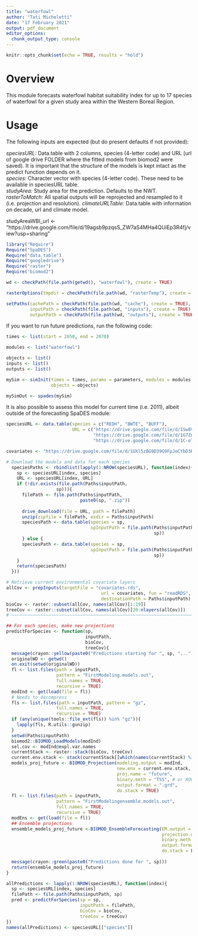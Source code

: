 ```yaml
---
title: "waterfowl"
author: "Tati Micheletti"
date: "17 February 2021"
output: pdf_document
editor_options:
  chunk_output_type: console
---
```


```r
knitr::opts_chunk$set(echo = TRUE, results = "hold")
```

# Overview

This module forecasts waterfowl habitat suitability index for up to 17 species of waterfowl for a given study area within the Western Boreal Region.

# Usage

The following inputs are expected (but do present defaults if not provided):  

*speciesURL:*  Data.table with 2 columns, species (4-letter code) and URL (url of google drive FOLDER where the fitted models from biomod2 were saved). It is important that the structure of the models is kept intact as the predict function depends on it.  
*species:* Character vector with species (4-letter code). These need to be available in speciesURL table.  
*studyArea:* Study area for the prediction. Defaults to the NWT.
*rasterToMatch:* All spatial outputs will be reprojected and resampled to it (i.e. projection and resolution).
*climateURLTable:* Data.table with information on decade, url and climate model.

studyAreaWBI_url <- "https://drive.google.com/file/d/19agsb9pzqsS_ZW7aS4MHa4QUiEp3R4fj/view?usp=sharing"

```r
library("Require")
Require("SpaDES")
Require("data.table")
Require("googledrive")
Require("raster")
Require("biomod2")

wd <- checkPath(file.path(getwd(), "waterfowl"), create = TRUE)

rasterOptions(tmpdir = checkPath(file.path(wd, "rasterTemp"), create = TRUE))

setPaths(cachePath = checkPath(file.path(wd, "cache"), create = TRUE), 
         inputPath = checkPath(file.path(wd, "inputs"), create = TRUE),
         outputPath = checkPath(file.path(wd, "outputs"), create = TRUE))

```

If you want to run future predictions, run the following code:

```r

times <- list(start = 2050, end = 2070)

modules <- list("waterfowl")

objects <- list()
inputs <- list()
outputs <- list()

mySim <- simInit(times = times, params = parameters, modules = modules,
                 objects = objects)

mySimOut <- spades(mySim)
```

It is also possible to assess this model for current time (i.e. 2011), albeit outside of the forecasting SpaDES module:

```r

speciesURL <- data.table(species = c("REDH", "BWTE", "BUFF"),
                         URL = c("https://drive.google.com/file/d/1Sw8V93gv3eJNTuCeD3ZD6jRScVR5h-Yb/view?usp=sharing",
                                 "https://drive.google.com/file/d/1G7Zq5BBgQtoxBgiGJmojbbIZpb8vZY9I/view?usp=sharing",
                                 "https://drive.google.com/file/d/1C-oTdV9yzS6OEiO_fan7uoVACL-d1ajD/view?usp=sharing"))

covariates <- "https://drive.google.com/file/d/1UXl5zBG9D39G9FpJeCYbD3RU6WA6LNq9/view?usp=sharing"

# Download the models and data for each species
  speciesPaths <- rbindlist(lapply(1:NROW(speciesURL), function(index){
    sp <- speciesURL[index, species]
    URL <- speciesURL[index, URL]
    if (!dir.exists(file.path(Paths$inputPath, 
                   sp))){
      filePath <- file.path(Paths$inputPath,
                            paste0(sp, ".zip"))
      
      drive_download(file = URL, path = filePath)
      unzip(zipfile = filePath, exdir = Paths$inputPath)
      speciesPath <- data.table(species = sp,
                                spInputPath = file.path(Paths$inputPath, 
                                                        sp))
      } else {
      speciesPath <- data.table(species = sp,
                                spInputPath = file.path(Paths$inputPath, 
                                                        sp))
    } 
    return(speciesPath)
  }))

# Retrieve current environmental covariate layers
allCov <- prepInputs(targetFile = "covariates.rds",
                                    url = covariates, fun = "readRDS", 
                                    destinationPath = Paths$inputPath) # For now use the ready covars
bioCov <- raster::subset(allCov, names(allCov)[1:19])
treeCov <- raster::subset(allCov, names(allCov)[20:nlayers(allCov)])
# ~~~~~~~~~~~~~~~~~~~~~~~~~~~~~~~~~~~~~~~~~~~~~~~~~~~~~~~~~~~~~~~~~~~~~~~~~~~~~~~

## For each species, make new projections
predictForSpecies <- function(sp, 
                              inputPath,
                              bioCov,
                              treeCov){
  message(crayon::yellow(paste0("Predictions starting for ", sp, "...")))
  originalWD <- getwd()
  on.exit(setwd(originalWD))
  fl <- list.files(path = inputPath, 
                   pattern = "FirstModeling.models.out",
                   full.names = TRUE, 
                   recursive = TRUE)
  modInd <- get(load(file = fl))
  # Needs to decompress
  fls <- list.files(path = inputPath, pattern = "gz",
                   full.names = TRUE, 
                   recursive = TRUE)
  if (any(unique(tools::file_ext(fls)) %in% "gz")){
    lapply(fls, R.utils::gunzip)
  }
  setwd(Paths$inputPath)
  biomod2::BIOMOD_LoadModels(modInd)
  sel.cov <- modInd@expl.var.names
  currentStack <- raster::stack(bioCov, treeCov)
  current.env.stack <- stack(currentStack[[which(names(currentStack) %in% sel.cov)]])
  models_proj_future <- BIOMOD_Projection(modeling.output = modInd,
                                          new.env = current.env.stack,
                                          proj.name = "future",
                                          binary.meth = "TSS", # or ROC ...
                                          output.format = ".grd",
                                          do.stack = TRUE)
  fl <- list.files(path = inputPath, 
                   pattern = "FirstModelingensemble.models.out",
                   full.names = TRUE, 
                   recursive = TRUE)
  modEns <- get(load(file = fl))
  ## Ensemble projections
  ensemble_models_proj_future <-BIOMOD_EnsembleForecasting(EM.output = modEns,
                                                           projection.output = models_proj_future,
                                                           binary.meth = "TSS", # or ROC ...
                                                           output.format = ".grd",
                                                           do.stack = FALSE)/1000 # Correcting for integer forcing
  
  message(crayon::green(paste0("Predictions done for ", sp)))
  return(ensemble_models_proj_future)
}

allPredictions <- lapply(1:NROW(speciesURL), function(index){
  sp <- speciesURL[index, species]
  filePath <- file.path(Paths$inputPath, sp)
  pred <- predictForSpecies(sp = sp, 
                            inputPath = filePath,
                            bioCov = bioCov,
                            treeCov = treeCov)
})
names(allPredictions) <- speciesURL[["species"]]

```

